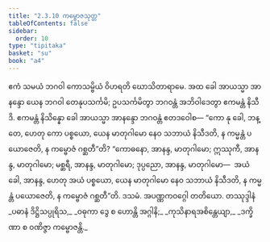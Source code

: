 ```yaml
---
title: "2.3.10 ကမ္ဗောဇသုတ္တ"
tableOfContents: false
sidebar:
  order: 10
type: "tipitaka"
basket: "su"
book: "a4"
---
```



<DynamicBreadcrumb />

<Division number="80" book="a4" e="ch" v="15" p="394">

<Paragraph number="563" book="a4">
ဧကံ သမယံ ဘဂဝါ ကောသမ္ဗိယံ ဝိဟရတိ ဃောသိတာရာမေ. အထ ခေါ အာယသ္မာ အာနန္ဒော ယေန ဘဂဝါ တေနုပသင်္ကမိ; ဥပသင်္ကမိတွာ ဘဂဝန္တံ အဘိဝါဒေတွာ ဧကမန္တံ နိသီဒိ. ဧကမန္တံ နိသိန္နော ခေါ အာယသ္မာ အာနန္ဒော ဘဂဝန္တံ ဧတဒဝေါစ—
</Paragraph>

<Paragraph number="564" book="a4">
“ကော နု ခေါ, ဘန္တေ, ဟေတု ကော ပစ္စယော, ယေန မာတုဂါမော နေဝ သဘာယံ နိသီဒတိ, န ကမ္မန္တံ ပယောဇေတိ, န ကမ္ဗောဇံ ဂစ္ဆတီ”တိ? “ကောဓနော, အာနန္ဒ, မာတုဂါမော; ဣဿုကီ, အာနန္ဒ, မာတုဂါမော; မစ္ဆရီ, အာနန္ဒ, မာတုဂါမော; ဒုပ္ပညော, အာနန္ဒ, မာတုဂါမော—  အယံ ခေါ, အာနန္ဒ, ဟေတု အယံ ပစ္စယော, ယေန မာတုဂါမော နေဝ သဘာယံ နိသီဒတိ, န ကမ္မန္တံ ပယောဇေတိ, န ကမ္ဗောဇံ ဂစ္ဆတီ”တိ.

</Paragraph>
</Division>

<Paragraph number="565" type="center" book="a4">
ဒသမံ.



</Paragraph>

<Paragraph number="566" type="center" book="a4">
အပဏ္ဏကဝဂ္ဂေါ တတိယော.



</Paragraph>

<Paragraph number="567" type="center" book="a4">
တဿုဒ္ဒါနံ


</Paragraph>

<Paragraph number="568" type="verses" book="a4">
_ပဓာနံ ဒိဋ္ဌိသပ္ပုရိသ,_  
_ဝဓုကာ ဒွေ စ ဟောန္တိ အဂ္ဂါနိ;_  
_ကုသိနာရအစိန္တေယျာ,_  
_ဒက္ခိဏာ စ ဝဏိဇ္ဇာ ကမ္ဗောဇန္တိ._
</Paragraph>